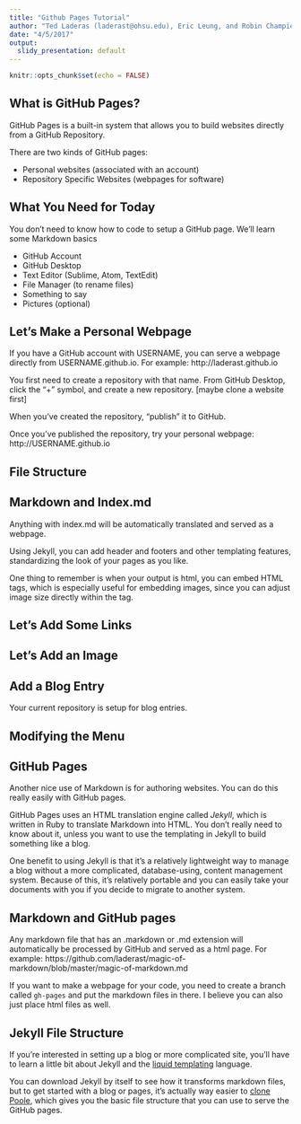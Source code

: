 ```yaml
---
title: "Github Pages Tutorial"
author: "Ted Laderas (laderast@ohsu.edu), Eric Leung, and Robin Champieux"
date: "4/5/2017"
output:
  slidy_presentation: default
---
```


```r
knitr::opts_chunk$set(echo = FALSE)
```

## What is GitHub Pages?

GitHub Pages is a built-in system that allows you to build websites directly from a GitHub Repository.

There are two kinds of GitHub pages:

+ Personal websites (associated with an account)
+ Repository Specific Websites (webpages for software)

## What You Need for Today

You don't need to know how to code to setup a GitHub page. We'll learn some Markdown basics

+ GitHub Account
+ GitHub Desktop
+ Text Editor (Sublime, Atom, TextEdit)
+ File Manager (to rename files)
+ Something to say
+ Pictures (optional)

## Let's Make a Personal Webpage

If you have a GitHub account with USERNAME, you can serve a webpage directly from USERNAME.github.io. For example: http://laderast.github.io

You first need to create a repository with that name. From GitHub Desktop, click the "+" symbol, and create a new repository. 
[maybe clone a website first]

When you've created the repository, "publish" it to GitHub.

Once you've published the repository, try your personal webpage: http://USERNAME.github.io

## File Structure



## Markdown and Index.md

Anything with index.md will be automatically translated and served as a webpage.

Using Jekyll, you can add header and footers and other templating features, standardizing the look of your pages as you like.

One thing to remember is when your output is html, you can embed HTML tags, which is especially useful for embedding images, since you can adjust image size directly within the tag.

## Let's Add Some Links



## Let's Add an Image

## Add a Blog Entry

Your current repository is setup for blog entries. 

## Modifying the Menu



## GitHub Pages

Another nice use of Markdown is for authoring websites. You can do this really easily with GitHub pages.

GitHub Pages uses an HTML translation engine called *Jekyll*, which is written in Ruby to translate Markdown into HTML. You don't really need to know about it, unless you want to use the templating in Jekyll to build something like a blog.

One benefit to using Jekyll is that it's a relatively lightweight way to manage a blog without a more complicated, database-using, content management system. Because of this, it's relatively portable and you can easily take your documents with you if you decide to migrate to another system.

## Markdown and GitHub pages

Any markdown file that has an .markdown or .md extension will automatically be processed by GitHub and served as a html page. For example: https://github.com/laderast/magic-of-markdown/blob/master/magic-of-markdown.md

If you want to make a webpage for your code, you need to create a branch called `gh-pages` and put the markdown files in there. I believe you can also just place html files as well.

## Jekyll File Structure

If you're interested in setting up a blog or more complicated site, you'll have to learn a little bit about Jekyll and the [liquid templating](http://jekyllrb.com/docs/templates/) language.

You can download Jekyll by itself to see how it transforms markdown files, but to get started with a blog or pages, it's actually way easier to [clone Poole](https://github.com/poole/poole), which gives you the basic file structure that you can use to serve the GitHub pages.
